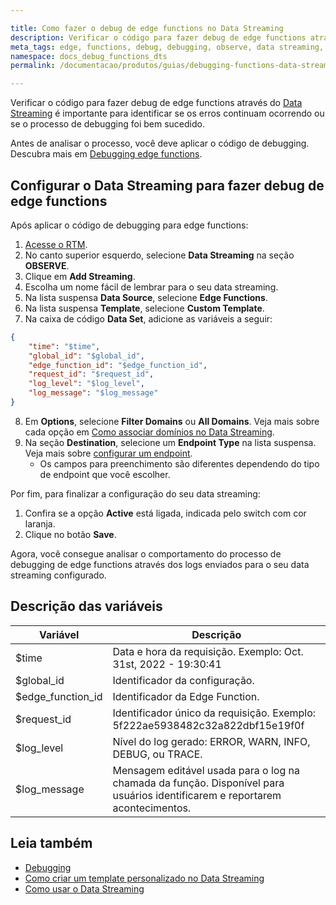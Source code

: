 ```yaml
---

title: Como fazer o debug de edge functions no Data Streaming
description: Verificar o código para fazer debug de edge functions através do Data Streaming é importante para identificar se os erros continuam ocorrendo ou se o processo de debugging foi bem sucedido.
meta_tags: edge, functions, debug, debugging, observe, data streaming, logs
namespace: docs_debug_functions_dts
permalink: /documentacao/produtos/guias/debugging-functions-data-streaming/

---
```


Verificar o código para fazer debug de edge functions através do [Data Streaming](/pt-br/documentacao/produtos/data-streaming/) é importante para identificar se os erros continuam ocorrendo ou se o processo de debugging foi bem sucedido.

Antes de analisar o processo, você deve aplicar o código de debugging. Descubra mais em [Debugging edge functions](/pt-br/documentacao/devtools/runtime/debugging/).

## Configurar o Data Streaming para fazer debug de edge functions

Após aplicar o código de debugging para edge functions:

1. [Acesse o RTM](https://manager.azion.com/).
2. No canto superior esquerdo, selecione **Data Streaming** na seção **OBSERVE**.
3. Clique em **Add Streaming**.
4. Escolha um nome fácil de lembrar para o seu data streaming.
5. Na lista suspensa **Data Source**, selecione **Edge Functions**.
6. Na lista suspensa **Template**, selecione **Custom Template**.
7. Na caixa de código **Data Set**, adicione as variáveis a seguir:

```json
{
	"time": "$time",
    "global_id": "$global_id",
    "edge_function_id": "$edge_function_id",
    "request_id": "$request_id",
    "log_level": "$log_level",
    "log_message": "$log_message"
}
```



8. Em **Options**, selecione **Filter Domains** ou **All Domains**. Veja mais sobre cada opção em [Como associar domínios no Data Streaming](/pt-br/documentacao/produtos/guias/data-streaming-associar-dominios/).
9.  Na seção **Destination**, selecione um **Endpoint Type** na lista suspensa. Veja mais sobre [configurar um endpoint](/pt-br/documentacao/produtos/data-streaming/#configurar-endpoint).
    - Os campos para preenchimento são diferentes dependendo do tipo de endpoint que você escolher.

Por fim, para finalizar a configuração do seu data streaming:

1. Confira se a opção **Active** está ligada, indicada pelo switch com cor laranja.
2. Clique no botão **Save**.

Agora, você consegue analisar o comportamento do processo de debugging de edge functions através dos logs enviados para o seu data streaming configurado.

## Descrição das variáveis

| Variável          | Descrição                                                   |
| ----------------- | ----------------------------------------------------------- |
| $time             | Data e hora da requisição. Exemplo: Oct. 31st, 2022 - 19:30:41                               |
| $global_id        | Identificador da configuração.                                        |
| $edge_function_id | Identificador da Edge Function.                                   |
| $request_id       | Identificador único da requisição. Exemplo: 5f222ae5938482c32a822dbf15e19f0f                                         |
| $log_level        | Nível do log gerado: ERROR, WARN, INFO, DEBUG, ou TRACE. |
| $log_message      | Mensagem editável usada para o log na chamada da função. Disponível para usuários identificarem e reportarem acontecimentos.     |

## Leia também

- [Debugging](/pt-br/documentacao/devtools/runtime/debugging/)
- [Como criar um template personalizado no Data Streaming](/pt-br/documentacao/produtos/guias/data-streaming-template-personalizado/)
- [Como usar o Data Streaming](/pt-br/documentacao/produtos/guias/como-usar-data-streaming/)


